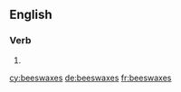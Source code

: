 ==English==

===Verb===
{{head|en|verb form}}

# {{en-third-person singular of|beeswax}}

[[cy:beeswaxes]]
[[de:beeswaxes]]
[[fr:beeswaxes]]
